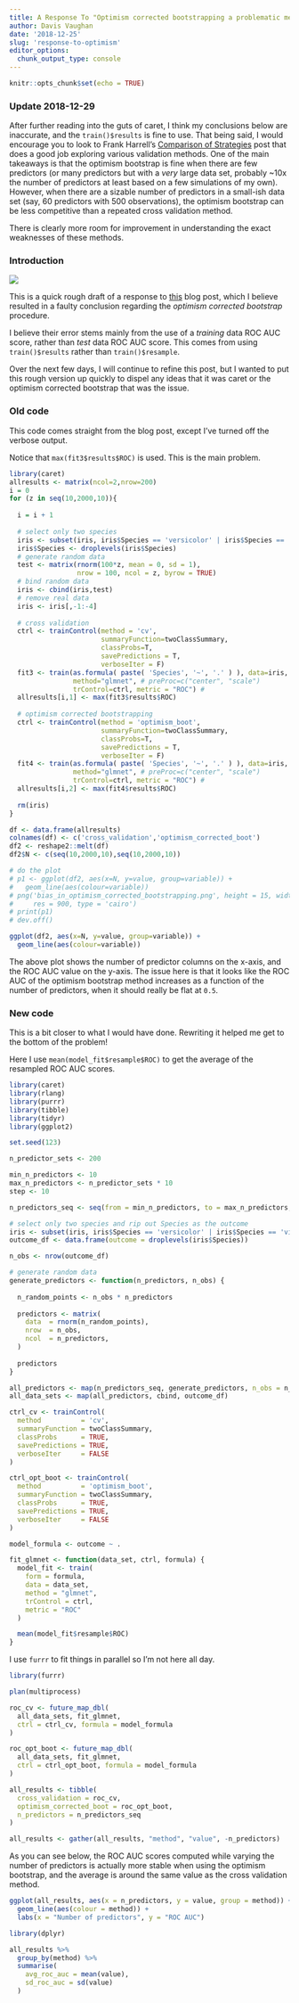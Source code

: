 ```yaml
---
title: A Response To "Optimism corrected bootstrapping a problematic method"
author: Davis Vaughan
date: '2018-12-25'
slug: 'response-to-optimism'
editor_options: 
  chunk_output_type: console
---
```


```r
knitr::opts_chunk$set(echo = TRUE)
```

### Update 2018-12-29

After further reading into the guts of caret, I think my conclusions below are inaccurate, and the `train()$results` is fine to use. That being said, I would encourage you to look to Frank Harrell's [Comparison of Strategies](http://hbiostat.org/doc/simval.html) post that does a good job exploring various validation methods. One of the main takeaways is that the optimism bootstrap is fine when there are few predictors (or many predictors but with a _very_ large data set, probably ~10x the number of predictors at least based on a few simulations of my own). However, when there are a sizable number of predictors in a small-ish data set (say, 60 predictors with 500 observations), the optimism bootstrap can be less competitive than a repeated cross validation method.

There is clearly more room for improvement in understanding the exact weaknesses of these methods.

### Introduction

![](https://img.shields.io/badge/post--status-maturing-blue.svg)

This is a quick rough draft of a response to [this](https://intobioinformatics.wordpress.com/2018/12/25/optimism-corrected-bootstrapping-a-problematic-method/) blog post, which I believe resulted in a faulty conclusion regarding the _optimism corrected bootstrap_ procedure. 

I believe their error stems mainly from the use of a _training_ data ROC AUC score, rather than _test_ data ROC AUC score. This comes from using `train()$results` rather than `train()$resample`.

Over the next few days, I will continue to refine this post, but I wanted to put this rough version up quickly to dispel any ideas that it was caret or the optimism corrected bootstrap that was the issue.

### Old code

This code comes straight from the blog post, except I've turned off the verbose output.

Notice that `max(fit3$results$ROC)` is used. This is the main problem.

```r
library(caret)
allresults <- matrix(ncol=2,nrow=200)
i = 0
for (z in seq(10,2000,10)){
  
  i = i + 1
  
  # select only two species
  iris <- subset(iris, iris$Species == 'versicolor' | iris$Species == 'virginica')
  iris$Species <- droplevels(iris$Species)
  # generate random data
  test <- matrix(rnorm(100*z, mean = 0, sd = 1),
                 nrow = 100, ncol = z, byrow = TRUE)
  # bind random data
  iris <- cbind(iris,test)
  # remove real data
  iris <- iris[,-1:-4]
  
  # cross validation
  ctrl <- trainControl(method = 'cv',
                       summaryFunction=twoClassSummary,
                       classProbs=T,
                       savePredictions = T,
                       verboseIter = F)
  fit3 <- train(as.formula( paste( 'Species', '~', '.' ) ), data=iris,
                method="glmnet", # preProc=c("center", "scale")
                trControl=ctrl, metric = "ROC") #
  allresults[i,1] <- max(fit3$results$ROC)
  
  # optimism corrected bootstrapping
  ctrl <- trainControl(method = 'optimism_boot',
                       summaryFunction=twoClassSummary,
                       classProbs=T,
                       savePredictions = T,
                       verboseIter = F)
  fit4 <- train(as.formula( paste( 'Species', '~', '.' ) ), data=iris,
                method="glmnet", # preProc=c("center", "scale")
                trControl=ctrl, metric = "ROC") #
  allresults[i,2] <- max(fit4$results$ROC)
  
  rm(iris)
}

df <- data.frame(allresults)
colnames(df) <- c('cross_validation','optimism_corrected_boot')
df2 <- reshape2::melt(df)
df2$N <- c(seq(10,2000,10),seq(10,2000,10))

# do the plot
# p1 <- ggplot(df2, aes(x=N, y=value, group=variable)) +
#   geom_line(aes(colour=variable))
# png('bias_in_optimism_corrected_bootstrapping.png', height = 15, width = 27, units = 'cm',
#     res = 900, type = 'cairo')
# print(p1)
# dev.off()

ggplot(df2, aes(x=N, y=value, group=variable)) +
  geom_line(aes(colour=variable))
```

The above plot shows the number of predictor columns on the x-axis, and the ROC AUC value on the y-axis. The issue here is that it looks like the ROC AUC of the optimism bootstrap method increases as a function of the number of predictors, when it should really be flat at `0.5`.

### New code

This is a bit closer to what I would have done. Rewriting it helped me get to the bottom of the problem!

Here I use `mean(model_fit$resample$ROC)` to get the average of the resampled ROC AUC scores.

```r
library(caret)
library(rlang)
library(purrr)
library(tibble)
library(tidyr)
library(ggplot2)

set.seed(123)

n_predictor_sets <- 200

min_n_predictors <- 10
max_n_predictors <- n_predictor_sets * 10
step <- 10

n_predictors_seq <- seq(from = min_n_predictors, to = max_n_predictors, by = step)

# select only two species and rip out Species as the outcome
iris <- subset(iris, iris$Species == 'versicolor' | iris$Species == 'virginica')
outcome_df <- data.frame(outcome = droplevels(iris$Species))

n_obs <- nrow(outcome_df)

# generate random data
generate_predictors <- function(n_predictors, n_obs) {
  
  n_random_points <- n_obs * n_predictors
  
  predictors <- matrix(
    data  = rnorm(n_random_points),
    nrow  = n_obs,
    ncol  = n_predictors,
  )
  
  predictors
}

all_predictors <- map(n_predictors_seq, generate_predictors, n_obs = n_obs)
all_data_sets <- map(all_predictors, cbind, outcome_df)

ctrl_cv <- trainControl(
  method          = 'cv',
  summaryFunction = twoClassSummary,
  classProbs      = TRUE,
  savePredictions = TRUE,
  verboseIter     = FALSE
)

ctrl_opt_boot <- trainControl(
  method          = 'optimism_boot',
  summaryFunction = twoClassSummary,
  classProbs      = TRUE,
  savePredictions = TRUE,
  verboseIter     = FALSE
)

model_formula <- outcome ~ .

fit_glmnet <- function(data_set, ctrl, formula) {
  model_fit <- train(
    form = formula, 
    data = data_set, 
    method = "glmnet", 
    trControl = ctrl, 
    metric = "ROC"
  )

  mean(model_fit$resample$ROC)
}
```

I use `furrr` to fit things in parallel so I'm not here all day.

```r
library(furrr)

plan(multiprocess)

roc_cv <- future_map_dbl(
  all_data_sets, fit_glmnet, 
  ctrl = ctrl_cv, formula = model_formula
)

roc_opt_boot <- future_map_dbl(
  all_data_sets, fit_glmnet, 
  ctrl = ctrl_opt_boot, formula = model_formula
)
```

```r
all_results <- tibble(
  cross_validation = roc_cv,
  optimism_corrected_boot = roc_opt_boot,
  n_predictors = n_predictors_seq
)

all_results <- gather(all_results, "method", "value", -n_predictors)
```

As you can see below, the ROC AUC scores computed while varying the number of predictors is actually more stable when using the optimism bootstrap, and the average is around the same value as the cross validation method.

```r
ggplot(all_results, aes(x = n_predictors, y = value, group = method)) +
  geom_line(aes(colour = method)) +
  labs(x = "Number of predictors", y = "ROC AUC")
```

```r
library(dplyr)

all_results %>%
  group_by(method) %>%
  summarise(
    avg_roc_auc = mean(value),
    sd_roc_auc = sd(value)
  )
```

